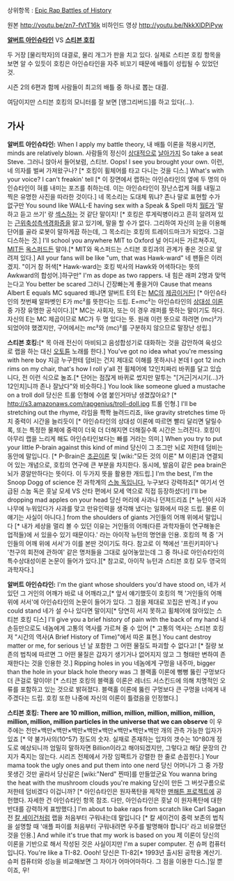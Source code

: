 상위항목 : [[Epic Rap Battles of History]]

{{{#!html
<object width="560" height="315"><param name="movie" value="http://www.youtube.com/v/zn7-fVtT16k?version=3&amp;hl=ko_KR"></param><param name="allowFullScreen" value="true"></param><param name="allowscriptaccess" value="always"></param><embed src="http://www.youtube.com/v/zn7-fVtT16k?version=3&amp;hl=ko_KR" type="application/x-shockwave-flash" width="560" height="315" allowscriptaccess="always" allowfullscreen="true"></embed></object>
}}}
원본 http://youtu.be/zn7-fVtT16k
비하인드 영상 http://youtu.be/NkkXIDPiPyw

'''[[알버트 아인슈타인]]''' VS '''[[스티븐 호킹]]'''

두 거장 [물리학자]의 대결로, 물리 개그가 판을 치고 있다. 실제로 스티븐 호킹 항목을 보면 알 수 있듯이 호킹은 아인슈타인을 자주 비꼬기 때문에 배틀이 성립될 수 있었던 것.

시즌 2의 6편과 함께 사람들이 최고의 배틀 중 하나로 뽑는 대결.

여담이지만 스티븐 호킹의 모니터를 잘 보면 [앵그리버드]를 하고 있다(...).

== 가사 ==
'''알버트 아인슈타인:'''
When I apply my battle theory, 
내 배틀 이론을 적용시키면,
minds are relatively blown.
사람들의 정신이 [[상대성 이론|상대적으로]] [[멘탈붕괴|날아가지]]
So take a seat Steve. 
그러니 앉아서 들어보렴, 스티브.
Oops! I see you brought your own.
이런, 네 의자를 벌써 가져왔구나? [* 호킹이 휠체어를 타고 다니는 것을 디스.]
What's with your voice? I can't freakin' tell [* 이 장면에서 랩하는 아인슈타인의 옆에 두 명의 아인슈타인이 혀를 내미는 포즈를 취하는데. 이는 아인슈타인이 장난스럽게 혀를 내밀고 찍은 유명한 사진을 따라한 것이다.]
네 목소리는 도대체 뭐냐? 존나 말로 표현할 수가 없구만
You sound like WALL-E having sex with a Speak & Spell
마치 [[월E]]가 '말하고 듣고 쓰기' 랑 [[섹스]]하는 것 같단 말이지! [* 호킹은 루게릭병이라고 흔히 알려져 있는 [[근위축성측색경화증]]을 앓고 있기에, 말을 할 수가 없다. 그리하여 자신의 눈을 이용해 단어를 골라 로봇이 말하게끔 하는데, 그 목소리는 호킹의 트레이드마크가 되었다. 그걸 디스하는 것.] 
I'll school you anywhere MIT to Oxford
널 어디서든 가르쳐주지, [[MIT]]든 [[옥스퍼드 대학교|옥스퍼드]]든 말야.[* MIT와 옥스퍼드는 스티븐 호킹과의 관계가 좋은 것으로 알려져 있다.]
All your fans will be like "um, that was Hawk-ward"
네 팬들은 이러겠지. "이거 참 허색[* Hawk-ward는 호킹 박사의 Hawk와 어색하다는 뜻의 Awkward의 합성어.]하구만" 
I'm as dope as two rappers. 
내 힘은 래퍼 2명과 맞먹는다고
You better be scared
그러니 긴장빠는게 좋을거야
Cause that means Albert E equals MC squared
왜냐면 알버트 E의 E는 [[MC#s-3|MC]]의 [[MC²|제곱이거든!]] [* 아인슈타인의 첫번째 알파벳인 E가 mc²를 뜻한다는 드립. E=mc²는 아인슈타인의 [[상대성 이론]] 중 가장 유명한 공식이다.][* MC는 사회자, 또는 이 경우 래퍼를 뜻하는 말이기도 하다. 자신의 E는 MC 제곱이므로 MC가 두 명 있다는 뜻. 원래 이런 뜻으로 하려면 (mc)²가 되었어야 했겠지만, 구어에서는 mc²와 (mc)²를 구분하지 않으므로 말장난 성립.]


'''스티븐 호킹:'''[* 목 아래 전신이 마비되고 음성합성기로 대화하는 것을 감안하여 육성으로 랩을 하는 대신 [[오토튠]] 노래를 한다.]
You've got no idea what you're messing with here boy
지금 누구한테 덤비는 건지 제대로 이해를 못하시나 본데
I got 12 inch rims on my chair, that's how I roll y'all
전 휠체어에 12인치짜리 바퀴를 달고 있습니다, 전 이런 식으로 놀죠.[* 단어는 점잖게 바퀴로 썼지만 말투는 "[거근|거시기(...)가 12인치]니까 존나 잘났다"와 비슷하다.]
You look like someone glued a mustache on a troll doll
당신은 트롤 인형에 수염 붙인거마냥 생겼잖아요? [* http://s3.amazonaws.com/rapgenius/troll-doll.jpg 트롤 인형.]
I'll be stretching out the rhyme, 
라임을 쫙쫙 늘려드리죠,
like gravity stretches time
마치 중력이 시간을 늘리듯이 [* 아인슈타인의 상대성 이론에 따르면 빨리 달리면 달릴수록, 또는 특정한 물체에 중력이 더욱 더 더해지면 더해질수록 시간은 느려진다. 호킹이 아무리 랩을 느리게 해도 아인슈타인보다는 빠를 거라는 의미.]
When you try to put your little P-brain against this kind of mind
당신이 그 조그만 뇌로 저한테 덤비는 동안에 말입니다. [* P-Brain은 [[초끈이론]] 및 [wiki:"모든 것의 이론" M 이론]과 연결되어 있는 개념으로, 호킹의 연구에 큰 부분을 차지한다. 동시에, 발음이 같은 pea brain은 뇌가 콩알만하다는 뜻이다. 이 두가지 뜻을 활용한 개드립.]
I'm the best, I'm the Snoop Dogg of science
전 과학계의 [[스눕 독]]입니다, 누구보다 강력하죠[* 여기서 언급된 스눕 독은 훗날 모세 VS 산타 편에서 모세 역으로 직접 등장하셨다!]
I'll be dropping mad apples on your head 
당신 머리에 사과나 던져드리죠 [* 뉴턴이 사과나무에 누워있다가 사과를 맞고 만유인력을 생각해 냈다는 일화에서 따온 드립. 물론 이 얘기는 사실이 아니다.]
from the shoulders of giants 
거인들의 어깨 위에서 말입니다 [* 내가 세상을 멀리 볼 수 있던 이유는 거인들의 어깨(다른 과학자들이 연구해놓은 업적들)에 서 있을수 있기 때문이다.' 라는 아이작 뉴턴의 명언을 인용. 호킹의 책 중 '거인들의 어깨 위에 서서'가 이를 본딴 것이기도 하다. 참고로 이 책에선 '프린키피아'나 '천구의 회전에 관하여' 같은 명저들을 그대로 실어놓았는데 그 중 하나로 아인슈타인의 특수상대성이론 논문이 들어가 있다.][* 참고로, 아이작 뉴턴과 스티븐 호킹 모두 영국의 과학자다.]


'''알버트 아인슈타인:'''
I'm the giant whose shoulders you'd have stood on, 
네가 서 있던 그 거인의 어깨가 바로 내 어깨라고,[* 앞서 얘기했듯이 호킹의 책 '거인들의 어깨 위에 서서'에 아인슈타인의 논문이 들어가 있다. 그 점을 제대로 꼬집은 반격.]
if you could stand
네가 설 수나 있다면 말이지[* 당연히 서지 못하고 휠체어에 앉아있는 스티븐 호킹 디스]
I'll give you a brief history of pain with the back of my hand
내 손등만으로도 네놈에게 고통의 역사를 가르쳐 줄 수 있어 [* 고통의 역사는 스티븐 호킹 저 "시간의 역사(A Brief History of Time)"에서 따온 표현.]
You cant destroy matter or me, for serious
넌 날 포함한 그 어떤 물질도 파괴할 수 없다고! [* 질량 보존의 법칙에 따르면 그 어떤 물질은 갑자기 생기거나 없어지지 않고 그 형태만 변하여 존재한다는 것을 인용한 것.]
Ripping holes in you 
네놈에게 구멍을 내주마,
bigger than the hole in your black hole theory was
그 블랙홀 이론에 뻥뻥 뚫린 구멍보다 더 큰걸로 말이야! [* 스티븐 호킹의 블랙홀 이론은 레너드 서스킨드에 의해 치명적인 오류를 포함하고 있는 것으로 밝혀졌다. 블랙홀 이론에 뚫린 구멍보다 큰 구멍을 너에게 내주겠다는 드립. 호킹 또한 나중에 자신의 이론이 틀렸음을 인정했다.]


'''스티븐 호킹:'''
'''There are 10 million, million, million, million, million, million, million, million, million particles in the universe that we can observe'''
이 우주에는 천만×백만×백만×백만×백만×백만×백만×백만×백만 개의 관측 가능한 입자가 있죠 [* 약 불가사의(10^57) 정도의 숫자. 실재로 존재하는 입자의 갯수는 10^80개 정도로 예상되니까 엄밀히 말하자면 Billion이라고 해야되겠지만, 그렇다고 해당 문장의 간지가 죽지는 않는다. 시리즈 전체에서 가장 임팩트가 강렬한 한 줄로 손꼽힌다.]
Your mama took the ugly ones and put them into one nerd
당신 어머니가 그 중 가장 못생긴 것만 골라서 당신같은 [wiki:"Nerd" 찐따]를 만들었군요
You wanna bring the heat with the mushroom clouds you're making
당신이 만든 그 버섯구름으로 저한테 덤비겠다 이겁니까? [* 아인슈타인은 원자폭탄을 제작한 [[맨해튼 프로젝트]]에 공헌했다. 자세한 건 아인슈타인 항목 참조. 다만, 아인슈타인은 훗날 이 원자폭탄에 대한 반대를 강력하게 표방했다.]
I'm about to bake raps from scratch like Carl Sagan
전 [[칼 세이건]]처럼 랩을 처음부터 구워내는데 말입니다 [* 칼 세이건이 중력 보존의 법칙을 설명할 때 '애플 파이를 처음부터 구워내려면 우주를 발명해야 합니다' 라고 비유했던 것을 인용.]
And while it's true that my work is based on you
제 이론이 당신의 이론을 기반으로 해서 작성된 것은 사실이지만
I'm a super computer.
전 슈퍼 컴퓨터입니다.
You're like a TI-82. Oooh!
당신은 TI-82[* 1993년 출시된 공학용 계산기. 슈퍼 컴퓨터와 성능을 비교해보면 그 차이가 어마어마하다. 그 점을 이용한 디스.]일 뿐이죠, 우!
